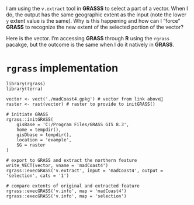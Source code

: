 I am using the `v.extract` tool in **GRASSS** to select a part of a vector. When I do, the output has the same geographic extent as the input (note the lower `y` extent value is the same). Why is this happening and how can I "force" **GRASS** to recognize the new extent of the selected portion of the vector?

Here is the vector.  I'm accessing **GRASS** through **R** using the `rgrass` pacakge, but the outcome is the same when I do it natively in **GRASS**.

# `rgrass` implementation
```
library(rgrass)
library(terra)

vector <- vect('./madCoast4.gpkg') # vector from link above
raster <- rast(vector) # raster to provide to initGRASS()

# initiate GRASS
rgrass::initGRASS(
	gisBase = 'C:/Program Files/GRASS GIS 8.3',
	home = tempdir(),
	gisDbase = tempdir(),
	location = 'example',
	SG = raster
)

# export to GRASS and extract the northern feature
write_VECT(vector, vname = 'madCoast4')
rgrass::execGRASS('v.extract', input = 'madCoast4', output = 'selection', cats = '1')

# compare extents of original and extracted feature
rgrass::execGRASS('v.info', map = 'madCoast4')
rgrass::execGRASS('v.info', map = 'selection')

```
